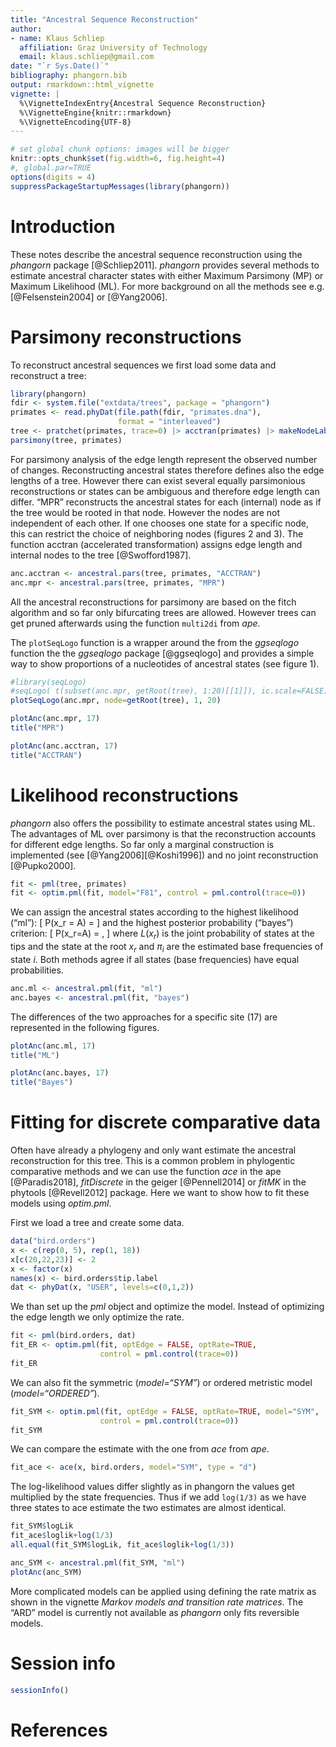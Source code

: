 ```yaml
---
title: "Ancestral Sequence Reconstruction"
author:
- name: Klaus Schliep
  affiliation: Graz University of Technology
  email: klaus.schliep@gmail.com
date: "`r Sys.Date()`"
bibliography: phangorn.bib
output: rmarkdown::html_vignette
vignette: |
  %\VignetteIndexEntry{Ancestral Sequence Reconstruction}
  %\VignetteEngine{knitr::rmarkdown}
  %\VignetteEncoding{UTF-8}
---
```


```r
# set global chunk options: images will be bigger
knitr::opts_chunk$set(fig.width=6, fig.height=4)
#, global.par=TRUE
options(digits = 4)
suppressPackageStartupMessages(library(phangorn))
```   

# Introduction

These notes describe the ancestral sequence reconstruction using the _phangorn_ package [@Schliep2011]. _phangorn_ provides several methods to estimate ancestral character states with either Maximum Parsimony (MP) or Maximum Likelihood (ML). For more background on all the methods see e.g. [@Felsenstein2004] or [@Yang2006].

# Parsimony reconstructions 

To reconstruct ancestral sequences we first load some data and reconstruct a tree:
```r
library(phangorn)
fdir <- system.file("extdata/trees", package = "phangorn")
primates <- read.phyDat(file.path(fdir, "primates.dna"),
                        format = "interleaved")
tree <- pratchet(primates, trace=0) |> acctran(primates) |> makeNodeLabel()
parsimony(tree, primates)
```

For parsimony analysis of the edge length represent the observed number of changes. Reconstructing ancestral states therefore defines also the edge lengths of a tree. However there can exist several equally parsimonious reconstructions or states can be ambiguous and therefore edge length can differ.
"MPR" reconstructs the ancestral states for each (internal) node as if the tree would be rooted in that node. However the nodes are not independent of each other. If one chooses one state for a specific node, this can restrict the choice of neighboring nodes (figures 2 and 3).
The function acctran (accelerated transformation) assigns edge length and internal nodes to the tree [@Swofford1987].
```r
anc.acctran <- ancestral.pars(tree, primates, "ACCTRAN")
anc.mpr <- ancestral.pars(tree, primates, "MPR")
```

All the ancestral reconstructions for parsimony are based on the fitch algorithm and so far only bifurcating trees are allowed. However trees can get pruned afterwards using the function `multi2di` from _ape_.

The `plotSeqLogo` function is a wrapper around the from the _ggseqlogo_ function the the _ggseqlogo_ package [@ggseqlogo]  and provides a simple way to show proportions of a nucleotides of ancestral states (see figure 1). 

```r
#library(seqLogo)
#seqLogo( t(subset(anc.mpr, getRoot(tree), 1:20)[[1]]), ic.scale=FALSE)
plotSeqLogo(anc.mpr, node=getRoot(tree), 1, 20)
```
```r
plotAnc(anc.mpr, 17)
title("MPR")
```
```r
plotAnc(anc.acctran, 17)
title("ACCTRAN")
```


# Likelihood reconstructions

_phangorn_ also offers the possibility to estimate ancestral states using ML.
The advantages of ML over parsimony is that the reconstruction accounts for different edge lengths.
So far only a marginal construction is implemented (see [@Yang2006][@Koshi1996]) and no joint reconstruction [@Pupko2000].
```r
fit <- pml(tree, primates)
fit <- optim.pml(fit, model="F81", control = pml.control(trace=0))
```
We can assign the ancestral states according to the highest likelihood ("ml"):
\[
P(x_r = A) =  \frac{L(x_r=A)}{\sum_{k \in \{A,C,G,T\}}L(x_r=k)}
\]
and the highest posterior probability ("bayes") criterion:
\[
P(x_r=A) =  \frac{\pi_A L(x_r=A)}{\sum_{k \in \{A,C,G,T\}}\pi_k L(x_r=k)},
\]
where $L(x_r)$ is the joint probability of states at the tips and the state at the root $x_r$ and $\pi_i$ are the estimated base frequencies of state $i$.
Both methods agree if all states (base frequencies) have equal probabilities.
```r
anc.ml <- ancestral.pml(fit, "ml")
anc.bayes <- ancestral.pml(fit, "bayes")
```
The differences of the two approaches for a specific site (17) are represented in the following figures.
```r
plotAnc(anc.ml, 17)
title("ML")
```
```r
plotAnc(anc.bayes, 17)
title("Bayes")
```

# Fitting for discrete comparative data

Often have already a phylogeny and only want estimate the ancestral reconstruction for this tree. 
This is a common problem in phylogentic comparative methods and we can use the function *ace* in the ape [@Paradis2018], *fitDiscrete* in the geiger [@Pennell2014] or *fitMK* in the phytools [@Revell2012] package. Here we want to show how to fit these models using *optim.pml*.

First we load a tree and create some data. 
```r
data("bird.orders")
x <- c(rep(0, 5), rep(1, 18))
x[c(20,22,23)] <- 2
x <- factor(x)
names(x) <- bird.orders$tip.label
dat <- phyDat(x, "USER", levels=c(0,1,2))
```

We than set up the *pml* object and optimize the model. Instead of optimizing the edge length we only optimize the rate. 


```r
fit <- pml(bird.orders, dat)
fit_ER <- optim.pml(fit, optEdge = FALSE, optRate=TRUE, 
                    control = pml.control(trace=0))
fit_ER
```

We can also fit the symmetric (*model="SYM"*) or ordered metristic model (*model="ORDERED"*).
```r
fit_SYM <- optim.pml(fit, optEdge = FALSE, optRate=TRUE, model="SYM", 
                    control = pml.control(trace=0))
fit_SYM
```
We can compare the estimate with the one from *ace* from *ape*. 
```r
fit_ace <- ace(x, bird.orders, model="SYM", type = "d")
```
The log-likelihood values differ slightly as in phangorn the values get multiplied 
by the state frequencies. Thus if we add `log(1/3)` as we have three states to ace estimate the two estimates are almost identical.
```r
fit_SYM$logLik
fit_ace$loglik+log(1/3)
all.equal(fit_SYM$logLik, fit_ace$loglik+log(1/3))
```


```r
anc_SYM <- ancestral.pml(fit_SYM, "ml")
plotAnc(anc_SYM)
```

More complicated models can be applied using defining the rate matrix as shown in the vignette _Markov models and transition rate matrices_. 
The "ARD" model is currently not available as *phangorn* only fits reversible models.  

# Session info 

```r
sessionInfo()
```

# References 
